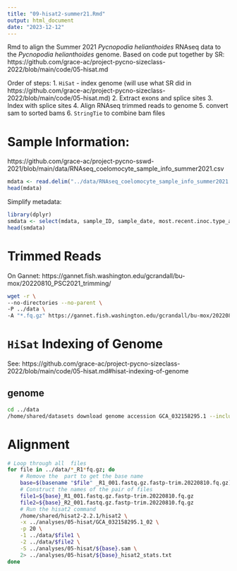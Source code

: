 ```yaml
---
title: "09-hisat2-summer21.Rmd"
output: html_document
date: "2023-12-12"
---
```

Rmd to align the Summer 2021 _Pycnopodia helianthoides_ RNAseq data to the _Pycnopodia helianthoides_ genome. Based on code put together by SR: https://github.com/grace-ac/project-pycno-sizeclass-2022/blob/main/code/05-hisat.md 

Order of steps:
1. `HiSat` - index genome (will use what SR did in https://github.com/grace-ac/project-pycno-sizeclass-2022/blob/main/code/05-hisat.md)
2. Extract exons and splice sites 
3. Index with splice sites
4. Align RNAseq trimmed reads to genome
5. convert sam to sorted bams
6. `StringTie` to combine bam files 

# Sample Information:
https://github.com/grace-ac/project-pycno-sswd-2021/blob/main/data/RNAseq_coelomocyte_sample_info_summer2021.csv 

```r
mdata <- read.delim("../data/RNAseq_coelomocyte_sample_info_summer2021.csv", sep = ",")
head(mdata)
```

Simplify metadata: 
```r
library(dplyr)
smdata <- select(mdata, sample_ID, sample_date, most.recent.inoc.type_at_sampling_time)
head(smdata)
```

# Trimmed Reads 
On Gannet: https://gannet.fish.washington.edu/gcrandall/bu-mox/20220810_PSC2021_trimming/ 

```bash
wget -r \
--no-directories --no-parent \
-P ../data \
-A "*.fq.gz" https://gannet.fish.washington.edu/gcrandall/bu-mox/20220810_PSC2021_trimming/
```


# `HiSat` Indexing of Genome
See: https://github.com/grace-ac/project-pycno-sizeclass-2022/blob/main/code/05-hisat.md#hisat-indexing-of-genome


## genome
```bash
cd ../data
/home/shared/datasets download genome accession GCA_032158295.1 --include gff3,rna,cds,protein,genome,seq-report
```




# Alignment
```bash

# Loop through all  files
for file in ../data/*_R1*fq.gz; do
    # Remove the  part to get the base name
    base=$(basename "$file" _R1_001.fastq.gz.fastp-trim.20220810.fq.gz)
    # Construct the names of the pair of files
    file1=${base}_R1_001.fastq.gz.fastp-trim.20220810.fq.gz
    file2=${base}_R2_001.fastq.gz.fastp-trim.20220810.fq.gz
    # Run the hisat2 command
    /home/shared/hisat2-2.2.1/hisat2 \
    -x ../analyses/05-hisat/GCA_032158295.1_02 \
    -p 20 \
    -1 ../data/$file1 \
    -2 ../data/$file2 \
    -S ../analyses/05-hisat/${base}.sam \
    2> ../analyses/05-hisat/${base}_hisat2_stats.txt
done
```













